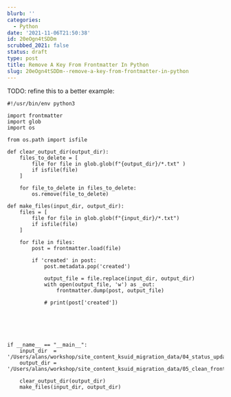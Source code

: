 ```yaml
---
blurb: ''
categories:
  - Python
date: '2021-11-06T21:50:38'
id: 20eOgn4tSDDm
scrubbed_2021: false
status: draft
type: post
title: Remove A Key From Frontmatter In Python
slug: 20eOgn4tSDDm--remove-a-key-from-frontmatter-in-python
---
```


TODO: refine this to a better example:


```python3
#!/usr/bin/env python3

import frontmatter
import glob
import os

from os.path import isfile

def clear_output_dir(output_dir):
    files_to_delete = [
        file for file in glob.glob(f"{output_dir}/*.txt" )
        if isfile(file)
    ]

    for file_to_delete in files_to_delete:
        os.remove(file_to_delete)

def make_files(input_dir, output_dir):
    files = [
        file for file in glob.glob(f"{input_dir}/*.txt")
        if isfile(file)
    ]

    for file in files:
        post = frontmatter.load(file) 

        if 'created' in post:
            post.metadata.pop('created')

            output_file = file.replace(input_dir, output_dir)
            with open(output_file, 'w') as _out:
                frontmatter.dump(post, output_file)

            # print(post['created'])






if __name__ == "__main__":
    input_dir  = '/Users/alans/workshop/site_content_ksuid_migration_data/04_status_updates'
    output_dir = '/Users/alans/workshop/site_content_ksuid_migration_data/05_clean_frontmatter'

    clear_output_dir(output_dir)
    make_files(input_dir, output_dir)
```
